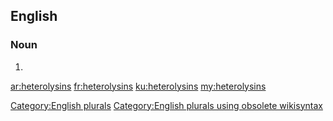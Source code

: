 ==English==

===Noun===
{{head|en}}

# {{plural of|heterolysin}}

[[Category:English plurals]][[Category:English plurals using obsolete wikisyntax]]

[[ar:heterolysins]]
[[fr:heterolysins]]
[[ku:heterolysins]]
[[my:heterolysins]]